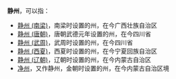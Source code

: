 '''静州'''，可以指：

*[[静州_(南梁)|静州 (南梁)]]，南梁时设置的州，在今广西壮族自治区
*[[静州_(唐朝)|静州 (唐朝)]]，唐朝武德元年设置的州，在今四川省
*[[静州_(武周)|静州 (武周)]]，武周时设置的州，在今四川省
*[[静州_(西夏)|静州 (西夏)]]，西夏时设置的州，在今宁夏回族自治区
*[[静州_(辽朝)|静州 (辽朝)]]，辽朝时设置的州，在今内蒙古自治区
*[[净州|净州]]，又作静州，金朝时设置的州，在今内蒙古自治区境
{{Disambig|J|Cat=二字中国州名消歧义}}